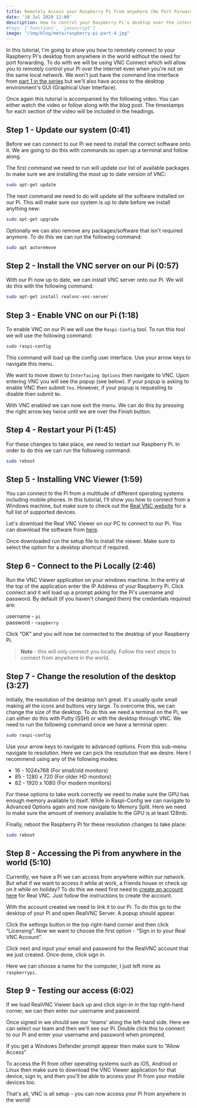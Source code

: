 ```yaml
---
title: Remotely Access your Raspberry Pi from anywhere (No Port Forwarding)
date: '10 Jul 2020 12:00'
description: How to control your Raspberry Pi's desktop over the internet without port forwarding? Using VNC Connect to access your Pi outside your local network.
#tags: ['functions', 'javascript']
image: "/img/blog/meta/raspberry-pi-part-4.jpg"
---
```


<YouTube id="gCbGmAFqLoU"/>

In this tutorial, I'm going to show you how to remotely connect to your Raspberry Pi's desktop from anywhere in the world without the need for port forwarding. To do with we will be using VNC Connect which will allow you to remotely control your Pi over the internet even when you're not on the same local network. We won't just have the command line interface from [part 1 in the series](/blog/installing-raspbian-and-enabling-ssh/) but we'll also have access to the desktop environment's GUI (Graphical User Interface).  
  
Once again this tutorial is accompanied by the following video. You can either watch the video or follow along with the blog post. The timestamps for each section of the video will be included in the headings.

Step 1 - Update our system (0:41)
---------------------------------

Before we can connect to our Pi we need to install the correct software onto it. We are going to do this with commands so open up a terminal and follow along.  
  
The first command we need to run will update our list of available packages to make sure we are installing the most up to date version of VNC:

```bash
sudo apt-get update
```

The next command we need to do will update all the software installed on our Pi. This will make sure our system is up to date before we install anything new:

```bash
sudo apt-get upgrade
```

Optionally we can also remove any packages/software that isn't required anymore. To do this we can run the following command:

```bash
sudo apt autoremove
```

Step 2 - Install the VNC server on our Pi (0:57)
------------------------------------------------

With our Pi now up to date, we can install VNC server onto our Pi. We will do this with the following command:

```bash
sudo apt-get install realvnc-vnc-server
```

Step 3 - Enable VNC on our Pi (1:18)
------------------------------------

To enable VNC on our Pi we will use the `Raspi-Config` tool. To run this tool we will use the following command:

```bash
sudo raspi-config
```

This command will load up the config user interface. Use your arrow keys to navigate this menu.  
  
We want to move down to `Interfacing Options` then navigate to VNC. Upon entering VNC you will see the popup (see below). If your popup is asking to enable VNC then submit `Yes`. However, if your popup is requesting to disable then submit `No`.

With VNC enabled we can now exit the menu. We can do this by pressing the right arrow key twice until we are over the Finish button.

Step 4 - Restart your Pi (1:45)
-------------------------------

For these changes to take place, we need to restart our Raspberry Pi. In order to do this we can run the following command:

```bash
sudo reboot
```

Step 5 - Installing VNC Viewer (1:59)
-------------------------------------

You can connect to the Pi from a multitude of different operating systems including mobile phones. In this tutorial, I'll show you how to connect from a Windows machine, but make sure to check out the [Real VNC website](https://www.realvnc.com/en/connect/download/viewer/) for a full list of supported devices.  
  
Let's download the Real VNC Viewer on our PC to connect to our Pi. You can download the software from [here](https://www.realvnc.com/en/connect/download/viewer/).  
  
Once downloaded run the setup file to install the viewer. Make sure to select the option for a desktop shortcut if required.


Step 6 - Connect to the Pi Locally (2:46)
-----------------------------------------

Run the VNC Viewer application on your windows machine. In the entry at the top of the application enter the IP Address of your Raspberry Pi. Click connect and it will load up a prompt asking for the Pi's username and password. By default (if you haven't changed them) the credentials required are:  
  
username - `pi`  
password - `raspberry`  
  
Click “OK” and you will now be connected to the desktop of your Raspberry Pi.

> **Note** - this will only connect you locally. Follow the next steps to connect from anywhere in the world.

Step 7 - Change the resolution of the desktop (3:27)
----------------------------------------------------

Initially, the resolution of the desktop isn't great. It's usually quite small making all the icons and buttons very large. To overcome this, we can change the size of the desktop. To do this we need a terminal on the Pi, we can either do this with Putty (SSH) or with the desktop through VNC. We need to run the following command once we have a terminal open:

```bash
sudo raspi-config
```

Use your arrow keys to navigate to advanced options. From this sub-menu navigate to resolution. Here we can pick the resolution that we desire. Here I recommend using any of the following modes:

*   16 - 1024x768 (For small/old monitors)
*   85 - 1280 x 720 (For older HD monitors)
*   82 - 1920 x 1080 (For modern monitors)


For these options to take work correctly we need to make sure the GPU has enough memory available to itself. While in Raspi-Config we can navigate to Advanced Options again and now navigate to Memory Split. Here we need to make sure the amount of memory available to the GPU is at least 128mb.


Finally, reboot the Raspberry Pi for these resolution changes to take place:

```bash
sudo reboot
```

Step 8 - Accessing the Pi from anywhere in the world (5:10)
-----------------------------------------------------------

Currently, we have a Pi we can access from anywhere within our network. But what if we want to access it while at work, a friends house or check up on it while on holiday? To do this we need first need to [create an account here](https://manage.realvnc.com/en/auth) for Real VNC. Just follow the instructions to create the account.  
  
With the account created we need to link it to our Pi. To do this go to the desktop of your Pi and open RealVNC Server. A popup should appear.

Click the settings button in the top right-hand corner and then click “Licensing”. Now we want to choose the first option - “Sign in to your Real VNC Account”.  
  
Click next and input your email and password for the RealVNC account that we just created. Once done, click sign in.  
  
Here we can choose a name for the computer, I just left mine as `raspberrypi`.

Step 9 - Testing our access (6:02)
----------------------------------

If we load RealVNC Viewer back up and click sign-in in the top right-hand corner, we can then enter our username and password.  
  
Once signed in we should see our 'teams' along the left-hand side. Here we can select our team and then we'll see our Pi. Double click this to connect to our Pi and enter your username and password when prompted.  
  
If you get a Windows Defender prompt appear then make sure to “Allow Access”

To access the Pi from other operating systems such as iOS, Andriod or Linux then make sure to download the VNC Viewer application for that device, sign in, and then you'll be able to access your Pi from your mobile devices too.

That's all, VNC is all setup - you can now access your Pi from anywhere in the world!